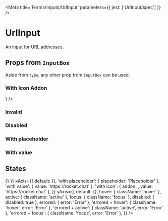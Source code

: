 

<Meta title='Forms/Inputs/UrlInput' parameters={{ jest: ['UrlInput/spec'] }} />

# UrlInput

An input for URL addresses.

<Preview>
  <Story name='Default'>
    <UrlInput />
  </Story>
</Preview>

<Props of={UrlInput} />

## Props from <LinkTo kind='Forms|InputBox' story='Default Story'>`InputBox`</LinkTo>

Aside from `type`, any other prop from <LinkTo kind='Forms|InputBox' story='Default Story'>`InputBox`</LinkTo> can be
used.

### With Icon Addon

<Preview>
  <Story name='With Icon Addon'>
    <UrlInput addon={<Icon name='send' size='20' />} />
  </Story>
</Preview>

### Invalid

<Preview>
  <Story name='Invalid'>
    <UrlInput error='Error' />
  </Story>
</Preview>

### Disabled

<Preview>
  <Story name='Disabled'>
    <UrlInput disabled />
  </Story>
</Preview>

### With placeholder

<Preview>
  <Story name='With Placeholder'>
    <UrlInput placeholder='Placeholder' />
  </Story>
</Preview>

### With value

<Preview>
  <Story name='With Value'>
    <UrlInput defaultValue='https://rocket.chat' />
  </Story>
</Preview>

## States

<Story name='States'>
  <PropsVariationSection
    component={UrlInput}
    common={{ onChange: () => {} }}
    xAxis={{
      default: {},
      'with placeholder': { placeholder: 'Placeholder' },
      'with value': { value: 'https://rocket.chat' },
      'with icon': { addon: <Icon name='discover' size='20' />, value: 'https://rocket.chat' },
    }}
    yAxis={{
      default: {},
      hover: { className: 'hover' },
      active: { className: 'active' },
      focus: { className: 'focus' },
      disabled: { disabled: true },
      errored: { error: 'Error' },
      'errored + hover': { className: 'hover', error: 'Error' },
      'errored + active': { className: 'active', error: 'Error' },
      'errored + focus': { className: 'focus', error: 'Error' },
    }}
  />
</Story>
